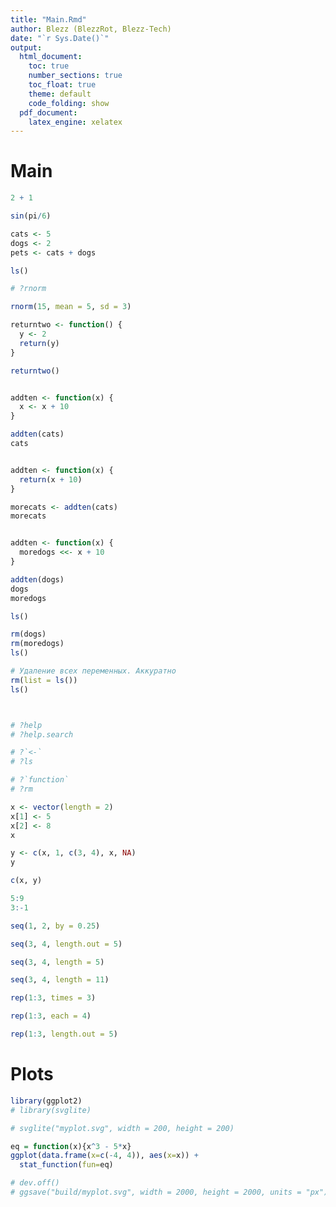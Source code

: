 ```yaml
---
title: "Main.Rmd"
author: Blezz (BlezzRot, Blezz-Tech)
date: "`r Sys.Date()`"
output:
  html_document:
    toc: true
    number_sections: true
    toc_float: true
    theme: default
    code_folding: show
  pdf_document:
    latex_engine: xelatex
---
```


# Main

```r

2 + 1

sin(pi/6)

cats <- 5
dogs <- 2
pets <- cats + dogs

ls()

# ?rnorm

rnorm(15, mean = 5, sd = 3)

returntwo <- function() {
  y <- 2
  return(y)
}

returntwo()


addten <- function(x) { 
  x <- x + 10
}

addten(cats)
cats


addten <- function(x) { 
  return(x + 10)
}

morecats <- addten(cats)
morecats


addten <- function(x) { 
  moredogs <<- x + 10
}

addten(dogs)
dogs
moredogs

ls()

rm(dogs)
rm(moredogs)
ls() 

# Удаление всех переменных. Аккуратно
rm(list = ls())
ls()



# ?help
# ?help.search

# ?`<-`
# ?ls

# ?`function`
# ?rm

x <- vector(length = 2)
x[1] <- 5
x[2] <- 8
x

y <- c(x, 1, c(3, 4), x, NA)
y

c(x, y)

5:9
3:-1

seq(1, 2, by = 0.25)

seq(3, 4, length.out = 5)

seq(3, 4, length = 5)

seq(3, 4, length = 11)

rep(1:3, times = 3)

rep(1:3, each = 4)

rep(1:3, length.out = 5)
```


# Plots

```r
library(ggplot2)
# library(svglite)

# svglite("myplot.svg", width = 200, height = 200)

eq = function(x){x^3 - 5*x}
ggplot(data.frame(x=c(-4, 4)), aes(x=x)) + 
  stat_function(fun=eq)

# dev.off()
# ggsave("build/myplot.svg", width = 2000, height = 2000, units = "px")

```














